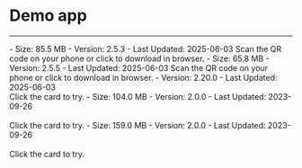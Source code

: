 # Demo app

- - -


<CardGroup cols={3}>
<Card title="Super Board - Android" href="https://doc-media.zego.im/public/ZegoSuperboardDemo.apk">
- Size: 85.5 MB
- Version: 2.5.3
- Last Updated: 2025-06-03
<Frame width="128" height="auto"><QRCode content="https://doc-media.zego.im/public/ZegoSuperboardDemo.apk" /></Frame>
Scan the QR code on your phone or click to download in browser.
</Card>
<Card title="Super Board - iOS" href="https://apps.apple.com/cn/app/zego-superboard/id1584060243" target="_blank">
- Size: 65.8 MB
- Version: 2.5.5
- Last Updated: 2025-06-03
<Frame width="128" height="auto"><QRCode content="https://apps.apple.com/cn/app/zego-superboard/id1584060243" /></Frame>
Scan the QR code on your phone or click to download in browser.
</Card>
<Card title="Super Board - Web" href="https://preview-superboard.zegotech.cn" target="_blank">
- Version: 2.20.0
- Last Updated: 2025-06-03
<br/>
<Frame width="128" height="auto"><QRCode content="https://preview-superboard.zegotech.cn" /></Frame>
Click the card to try.
</Card>
<Card title="Super Board - Windows" href="https://artifact-demo.zego.im/SuperBoardSDK/Electron/Demo/Windows/zego-superboard-electron.exe">
- Size: 104.0 MB
- Version: 2.0.0
- Last Updated: 2023-09-26
<br/>
<br/>
Click the card to try.
</Card>
<Card title="Super Board - macOS" href="https://artifact-demo.zego.im/SuperBoardSDK/Electron/Demo/Mac/zego-superboard-electron.dmg">
- Size: 159.0 MB
- Version: 2.0.0
- Last Updated: 2023-09-26
<br/>
<br/>
Click the card to try.
</Card>
</CardGroup>


